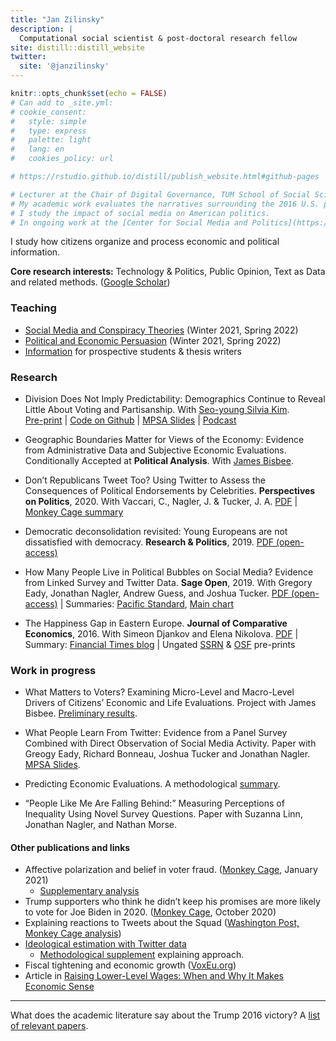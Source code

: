 ```yaml
---
title: "Jan Zilinsky"
description: |
  Computational social scientist & post-doctoral research fellow
site: distill::distill_website
twitter:
  site: '@janzilinsky'
---
```


```r
knitr::opts_chunk$set(echo = FALSE)
# Can add to _site.yml:
# cookie_consent:
#   style: simple
#   type: express
#   palette: light
#   lang: en
#   cookies_policy: url

# https://rstudio.github.io/distill/publish_website.html#github-pages

# Lecturer at the Chair of Digital Governance, TUM School of Social Sciences and Technology.
# My academic work evaluates the narratives surrounding the 2016 U.S. presidential election, and the relationship between economic sentiment and objective economic outcomes.
# I study the impact of social media on American politics. 
# In ongoing work at the [Center for Social Media and Politics](https://csmapnyu.org), my co-authors and I investigate how media consumption and exposure to misinformation influences voters' beliefs and decisions.
```

I study how citizens organize and process economic and political information. 

**Core research interests:** Technology & Politics, Public Opinion, Text as Data and related methods. ([Google Scholar](https://scholar.google.com/citations?user=bHW37e4AAAAJ&hl=en&oi=ao))

### Teaching

- [Social Media and Conspiracy Theories](https://www.craft.do/s/ZTnXBdqk27cPE4) (Winter 2021, Spring 2022)
- [Political and Economic Persuasion](https://www.craft.do/s/1qd2aP3whPXKcq) (Winter 2021, Spring 2022)
- [Information](https://zilinskyjan.github.io/prospective-students) for prospective students & thesis writers

### Research

- Division Does Not Imply Predictability: Demographics Continue to Reveal Little About Voting and Partisanship. With [Seo-young Silvia Kim](https://sysilviakim.com). <br>
[Pre-print](https://preprints.apsanet.org/engage/apsa/article-details/607dd8cb331f302dc365f87e) | [Code on Github](https://github.com/sysilviakim/surveyML) | [MPSA Slides](https://zilinskyjan.github.io/slides/surveyML_MPSA.pdf) | [Podcast](https://www.niskanencenter.org/is-demographic-and-geographic-polarization-overstated/)

- Geographic Boundaries Matter for Views of the Economy: Evidence from Administrative Data and Subjective Economic Evaluations. Conditionally Accepted at **Political Analysis**. With [James Bisbee](https://www.jamesbisbee.com).

- Don’t Republicans Tweet Too? Using Twitter to Assess the Consequences of Political Endorsements by Celebrities. **Perspectives on Politics**, 2020. With Vaccari, C., Nagler, J. & Tucker, J. A.
[PDF](https://www.cambridge.org/core/journals/perspectives-on-politics/article/abs/dont-republicans-tweet-too-using-twitter-to-assess-the-consequences-of-political-endorsements-by-celebrities/B2915BB8FBD93D0555D8C3D77CB00E65) | [Monkey Cage summary](https://www.washingtonpost.com/politics/2019/10/28/think-celebrities-get-punished-being-political-fact-they-get-retweeted/)

- Democratic deconsolidation revisited: Young Europeans are not dissatisfied with democracy.
**Research & Politics**, 2019. [PDF (open-access)](https://journals.sagepub.com/doi/10.1177/2053168018814332)

- How Many People Live in Political Bubbles on Social Media? Evidence from Linked Survey and Twitter Data. **Sage Open**, 2019. With Gregory Eady, Jonathan Nagler, Andrew Guess, and Joshua Tucker.
[PDF (open-access)](https://journals.sagepub.com/doi/full/10.1177/2158244019832705) | Summaries: [Pacific Standard](https://psmag.com/news/ideological-bubbles-turns-out-liberals-and-conservatives-mainly-follow-the-same-news-sources), [Main chart](https://twitter.com/andyguess/status/1102962970227810304) 

- The Happiness Gap in Eastern Europe. **Journal of Comparative Economics**, 2016. With Simeon Djankov and Elena Nikolova.
[PDF](http://www.sciencedirect.com/science/article/pii/S0147596715000888) | Summary: [Financial Times blog](https://www.ft.com/content/abae03a5-6b58-3f05-ac84-d298b0e47ab5) | Ungated [SSRN](http://papers.ssrn.com/sol3/papers.cfm?abstract_id=2658136) & [OSF](https://osf.io/preprints/socarxiv/et7vz/) pre-prints

### Work in progress

- What Matters to Voters? Examining Micro-Level and Macro-Level Drivers of Citizens' Economic and Life Evaluations. Project with James Bisbee. [Preliminary results](https://polmeth.theopenscholar.com/files/polmeth2020/files/polmethxxxvii_bisbee.pdf).

- What People Learn From Twitter: Evidence from a Panel Survey Combined with Direct Observation of Social Media Activity. Paper with Greogy Eady, Richard Bonneau, Joshua Tucker and Jonathan Nagler. [MPSA Slides](https://zilinskyjan.github.io/slides/MPSA_2019_Twitter.pdf).

- Predicting Economic Evaluations. A methodological [summary](https://osf.io/7bgne/).

- "People Like Me Are Falling Behind:" Measuring Perceptions of Inequality Using Novel Survey Questions.
Paper with Suzanna Linn, Jonathan Nagler, and Nathan Morse.


#### Other publications and links

- Affective polarization and belief in voter fraud. ([Monkey Cage](https://www.washingtonpost.com/politics/2021/01/19/which-republicans-think-election-was-stolen-those-who-hate-democrats-dont-mind-white-nationalists/), January 2021)
  - [Supplementary analysis](https://csmapnyu.org/wp-content/uploads/2021/03/voter-fraud-TMC-results.pdf)
- Trump supporters who think he didn't keep his promises are more likely to vote for Joe Biden in 2020. ([Monkey Cage](https://www.washingtonpost.com/politics/2020/10/28/did-trump-keep-his-campaign-promises-heres-what-americans-think/), October 2020)
- Explaining reactions to Tweets about the Squad ([Washington Post, Monkey Cage analysis]((https://www.washingtonpost.com/politics/2019/07/20/why-didnt-more-congressional-republicans-condemn-trumps-racist-tweets-about-squad-this-graph-explains/)))
* [Ideological estimation with Twitter data](https://www.washingtonpost.com/news/monkey-cage/wp/2018/10/05/trying-to-understand-how-jeff-flake-is-leaning-we-analyzed-his-twitter-feed-and-were-surprised/?utm_term=.6036368712fe) 
  * [Methodological supplement](https://gregoryeady.com/Misc/Monkey_Cage_Flake_Methods_Supplement.pdf) explaining approach.
* Fiscal tightening and economic growth ([VoxEu.org](https://voxeu.org/article/fiscal-tightening-and-economic-growth-exploring-cross-country-correlations))
* Article in [Raising Lower-Level Wages: When and Why It Makes Economic Sense](https://www.piie.com/publications/piie-briefings/raising-lower-level-wages-when-and-why-it-makes-economic-sense)

---

What does the academic literature say about the Trump 2016 victory? A [list of relevant papers](https://zilinskyjan.github.io/trump-election-research).
